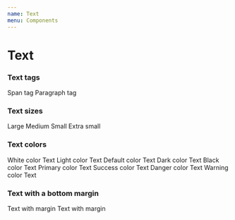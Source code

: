 ```yaml
---
name: Text
menu: Components
---
```




# Text

<PropsTable of={Text} />


### Text tags

<Playground>
  <Text as="span">Span tag</Text>
  <Text as="p">Paragraph tag</Text>
</Playground>


### Text sizes

<Playground>
  <Text sizing="l">Large</Text>
  <Text sizing="m">Medium</Text>
  <Text sizing="s">Small</Text>
  <Text sizing="xs">Extra small</Text>
</Playground>


### Text colors

<Playground>
  <ColorBox bgColor="darkest">
    <Text color="white">White color Text</Text>
  </ColorBox>
  <Text color="light">Light color Text</Text>
  <Text color="default">Default color Text</Text>
  <Text color="dark">Dark color Text</Text>
  <Text color="black">Black color Text</Text>
  <Text color="primary">Primary color Text</Text>
  <Text color="success">Success color Text</Text>
  <Text color="danger">Danger color Text</Text>
  <Text color="warning">Warning color Text</Text>
</Playground>


### Text with a bottom margin

<Playground>
  <Text marginBottom={true}>Text with margin</Text>
  <Text marginBottom={true}>Text with margin</Text>
</Playground>
